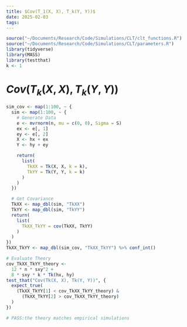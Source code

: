 ```yaml
---
title: $Cov(T_1(X, X), T_k(Y, Y))$
date: 2025-02-03
tags: 
---
```


```R
source("~/Documents/Research/Code/Simulations/CLT/clt_functions.R")
source("~/Documents/Research/Code/Simulations/CLT/parameters.R")
library(tidyverse)
library(MASS)
library(testthat)
k <- 1
```

# $Cov(T_k(X, X), T_k(Y, Y))$
```R
sim_cov <- map(1:100, ~ {
  sim <- map(1:100, ~ {
    # Generate Data
    e <- mvrnorm(n, mu = c(0, 0), Sigma = S)
    ex <- e[, 1]
    ey <- e[, 2]
    X <- hx + ex
    Y <- hy + ey

    return(
      list(
        TkXX = Tk(X, X, k = k),
        TkYY = Tk(Y, Y, k = k)
      )
    )
  })

  # Get Covariance
  TkXX <- map_dbl(sim, "TkXX")
  TkYY <- map_dbl(sim, "TkYY")
  return(
    list(
      TkXX_TkYY = cov(TkXX, TkYY)
    )
  )
})
TkXX_TkYY <- map_dbl(sim_cov, "TkXX_TkYY") %>% conf_int()
```

```R
# Evaluate Theory
cov_TkXX_TkYY_theory <-
  12 * n * sxy^2 +
  8 * sxy * k * Tk(hx, hy)
test_that("Cov(Tk(X, X), Tk(Y, Y))", {
  expect_true(
    (TkXX_TkYY[1] < cov_TkXX_TkYY_theory) &
      (TkXX_TkYY[2] > cov_TkXX_TkYY_theory)
  )
})

# PASS:the theory matches empirical simulations
```


